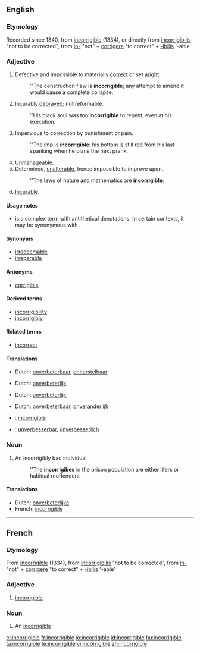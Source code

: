 ==English==

===Etymology===
Recorded since 1340, from {{etyl|fro}} [[incorrigible]] (1334), or directly from {{etyl|la}} [[incorrigibilis]] "not to be corrected", from [[in-]] "not" + [[corrigere]] "to correct" + [[-ibilis]] '-able'

===Adjective===
{{en-adj|-}}

# Defective and impossible to materially [[correct]] or set [[aright]].
#: ''The construction flaw is '''incorrigible'''; any attempt to amend it would cause a complete collapse.
# Incurably [[depraved]]; not reformable.
#: ''His black soul was too '''incorrigible''' to repent, even at his execution.
# Impervious to correction by punishment or pain.
#: ''The imp is '''incorrigible''': his bottom is still red from his last spanking when he plans the next prank.
# [[unmanageable|Unmanageable]].
# Determined, [[unalterable]], hence impossible to improve upon.
#: ''The laws of nature and mathematics are '''incorrigible'''.
# {{Archaic}} [[incurable|Incurable]].

====Usage notes====
* {{sense|Impossible to correct or set aright}} {{term|incorrigible|Incorrigible}} is a complex term with antithetical denotations. In certain contexts, it may be synonymous with {{term|impeccable}}.

{{rfquote}}

====Synonyms====
* [[irredeemable]]
* [[irreparable]]

====Antonyms====
* [[corrigible]]

====Derived terms====
* [[incorrigibility]]
* [[incorrigibly]]

====Related terms====
* [[incorrect]]

====Translations====
{{trans-top|defective and materially impossible to correct or set aright}}
* Dutch: [[onverbeterbaar]], [[onherstelbaar]]
{{trans-mid}}
{{trans-bottom}}

{{trans-top|incurably depraved}}
* Dutch: [[onverbeterlijk]]
{{trans-mid}}
{{trans-bottom}}

{{trans-top|impervious to correction by punishment or pain}}
* Dutch: [[onverbeterlijk]]
{{trans-mid}}
{{trans-bottom}}

{{trans-see|unmanageable}}

{{trans-top|determined, unalterable}}
* Dutch: [[onverbeterbaar]], [[onveranderlijk]]
{{trans-mid}}
{{trans-bottom}}

{{checktrans-top}}
* {{ttbc|French}}: [[#French|incorrigible]]
* {{ttbc|German}}: [[unverbesserbar]], [[unverbesserlich]]
{{checktrans-bottom}}

===Noun===
{{en-noun}}

# An incorrigibly bad individual
#: ''The '''incorrigibes''' in the prison population are either lifers or habitual reoffenders

====Translations====
* Dutch: [[onverbeterlijke]] {{m}}
* French: [[incorrigible]] {{m}}

----

==French==

===Etymology===
From {{etyl|fro}} [[incorrigible]] (1334), from {{etyl|la}} [[incorrigibilis]] "not to be corrected", from [[in-]] "not" + [[corrigere]] "to correct" + [[-ibilis]] '-able'

===Adjective===
{{fr-adj-mf}}

# [[#English|incorrigible]]

===Noun===
{{fr-noun|m}}

# An [[#English#noun|incorrigible]]

[[el:incorrigible]]
[[fr:incorrigible]]
[[io:incorrigible]]
[[id:incorrigible]]
[[hu:incorrigible]]
[[ta:incorrigible]]
[[te:incorrigible]]
[[vi:incorrigible]]
[[zh:incorrigible]]